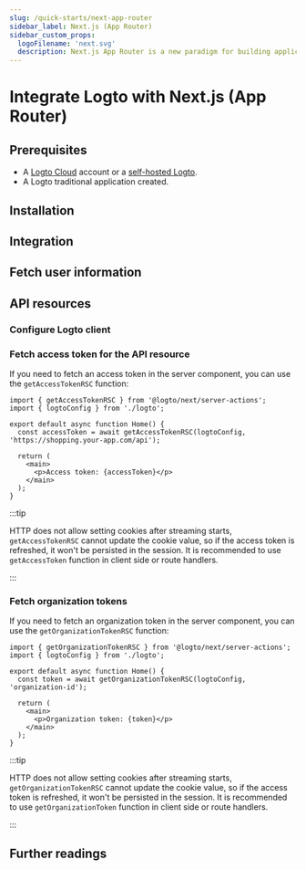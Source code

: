 ```yaml
---
slug: /quick-starts/next-app-router
sidebar_label: Next.js (App Router)
sidebar_custom_props:
  logoFilename: 'next.svg'
  description: Next.js App Router is a new paradigm for building applications using React's latest features.
---
```




# Integrate Logto with Next.js (App Router)

<GuideTip />

## Prerequisites

- A [Logto Cloud](https://cloud.logto.io) account or a [self-hosted Logto](/introduction/set-up-logto-oss).
- A Logto traditional application created.

## Installation

<Installation />

## Integration

<Integration />

## Fetch user information

<GetUserInformation />

## API resources

<ApiResourcesDescription />

### Configure Logto client

<ConfigApiResources />

### Fetch access token for the API resource

<FetchAccessTokenForApiResources />

If you need to fetch an access token in the server component, you can use the `getAccessTokenRSC` function:

```tsx title="app/page.tsx"
import { getAccessTokenRSC } from '@logto/next/server-actions';
import { logtoConfig } from './logto';

export default async function Home() {
  const accessToken = await getAccessTokenRSC(logtoConfig, 'https://shopping.your-app.com/api');

  return (
    <main>
      <p>Access token: {accessToken}</p>
    </main>
  );
}
```

:::tip

HTTP does not allow setting cookies after streaming starts, `getAccessTokenRSC` cannot update the cookie value, so if the access token is refreshed, it won't be persisted in the session. It is recommended to use `getAccessToken` function in client side or route handlers.

:::

### Fetch organization tokens

<FetchOrganizationTokenForUser />

If you need to fetch an organization token in the server component, you can use the `getOrganizationTokenRSC` function:

```tsx title="app/page.tsx"
import { getOrganizationTokenRSC } from '@logto/next/server-actions';
import { logtoConfig } from './logto';

export default async function Home() {
  const token = await getOrganizationTokenRSC(logtoConfig, 'organization-id');

  return (
    <main>
      <p>Organization token: {token}</p>
    </main>
  );
}
```

:::tip

HTTP does not allow setting cookies after streaming starts, `getOrganizationTokenRSC` cannot update the cookie value, so if the access token is refreshed, it won't be persisted in the session. It is recommended to use `getOrganizationToken` function in client side or route handlers.

:::

## Further readings

<FurtherReadings />
